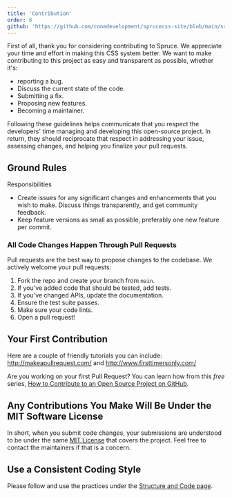 ```yaml
---
title: 'Contribution'
order: 8
github: 'https://github.com/conedevelopment/sprucecss-site/blob/main/src/docs/getting-started/contribution.mdx'
---
```


<p className="lead">First of all, thank you for considering contributing to Spruce. We appreciate your time and effort in making this CSS system better. We want to make contributing to this project as easy and transparent as possible, whether it's:</p>

- reporting a bug.
- Discuss the current state of the code.
- Submitting a fix.
- Proposing new features.
- Becoming a maintainer.

Following these guidelines helps communicate that you respect the developers' time managing and developing this open-source project. In return, they should reciprocate that respect in addressing your issue, assessing changes, and helping you finalize your pull requests.

## Ground Rules

Responsibilities
* Create issues for any significant changes and enhancements that you wish to make. Discuss things transparently, and get community feedback.
* Keep feature versions as small as possible, preferably one new feature per commit.

### All Code Changes Happen Through Pull Requests

Pull requests are the best way to propose changes to the codebase. We actively welcome your pull requests:

1. Fork the repo and create your branch from `main`.
2. If you've added code that should be tested, add tests.
3. If you've changed APIs, update the documentation.
4. Ensure the test suite passes.
5. Make sure your code lints.
6. Open a pull request!

## Your First Contribution

Here are a couple of friendly tutorials you can include: http://makeapullrequest.com/ and http://www.firsttimersonly.com/

Are you working on your first Pull Request? You can learn how from this *free* series, [How to Contribute to an Open Source Project on GitHub](https://app.egghead.io/playlists/how-to-contribute-to-an-open-source-project-on-github).

## Any Contributions You Make Will Be Under the MIT Software License

In short, when you submit code changes, your submissions are understood to be under the same [MIT License](http://choosealicense.com/licenses/mit/) that covers the project. Feel free to contact the maintainers if that is a concern.

## Use a Consistent Coding Style

Please follow and use the practices under the [Structure and Code page](/docs/getting-started/structure-and-code#coding-style-guide-and-practices).
